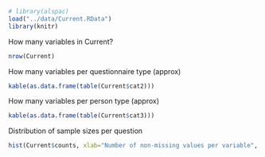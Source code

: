 ```r
# library(alspac)
load("../data/Current.RData")
library(knitr)
```

How many variables in Current?

```r
nrow(Current)
```

How many variables per questionnaire type (approx)

```r
kable(as.data.frame(table(Current$cat2)))
```

How many variables per person type (approx)

```r
kable(as.data.frame(table(Current$cat3)))
```

Distribution of sample sizes per question

```r
hist(Current$counts, xlab="Number of non-missing values per variable", breaks=100, main=NULL)
```

